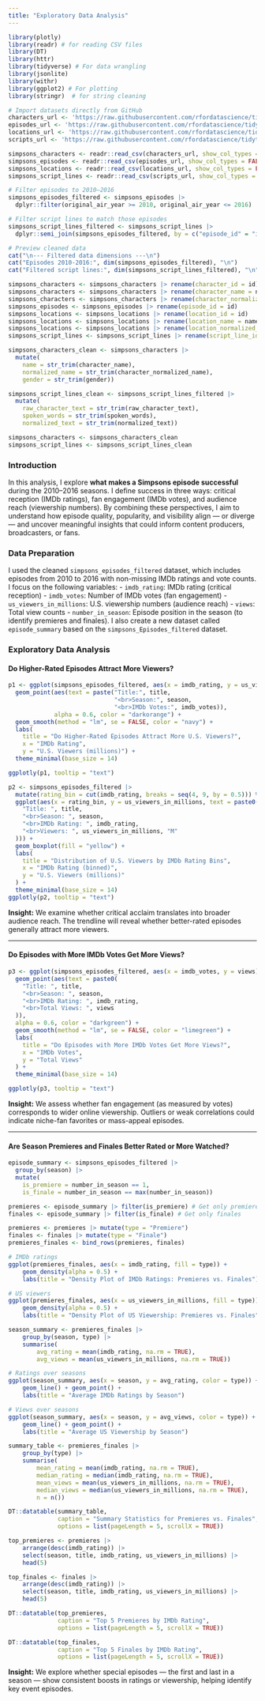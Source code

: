 ```yaml
---
title: "Exploratory Data Analysis"
---
```


```r
library(plotly)
library(readr) # for reading CSV files
library(DT)
library(httr)
library(tidyverse) # For data wrangling
library(jsonlite)
library(withr)
library(ggplot2) # For plotting
library(stringr)  # for string cleaning
```

```r
# Import datasets directly from GitHub
characters_url <- 'https://raw.githubusercontent.com/rfordatascience/tidytuesday/main/data/2025/2025-02-04/simpsons_characters.csv'
episodes_url <- 'https://raw.githubusercontent.com/rfordatascience/tidytuesday/main/data/2025/2025-02-04/simpsons_episodes.csv'
locations_url <- 'https://raw.githubusercontent.com/rfordatascience/tidytuesday/main/data/2025/2025-02-04/simpsons_locations.csv'
scripts_url <- 'https://raw.githubusercontent.com/rfordatascience/tidytuesday/main/data/2025/2025-02-04/simpsons_script_lines.csv'

simpsons_characters <- readr::read_csv(characters_url, show_col_types = FALSE)
simpsons_episodes <- readr::read_csv(episodes_url, show_col_types = FALSE)
simpsons_locations <- readr::read_csv(locations_url, show_col_types = FALSE)
simpsons_script_lines <- readr::read_csv(scripts_url, show_col_types = FALSE)
```

```r
# Filter episodes to 2010–2016
simpsons_episodes_filtered <- simpsons_episodes |>
  dplyr::filter(original_air_year >= 2010, original_air_year <= 2016)

# Filter script lines to match those episodes
simpsons_script_lines_filtered <- simpsons_script_lines |>
  dplyr::semi_join(simpsons_episodes_filtered, by = c("episode_id" = "id"))

# Preview cleaned data
cat("\n--- Filtered data dimensions ---\n")
cat("Episodes 2010-2016:", dim(simpsons_episodes_filtered), "\n")
cat("Filtered script lines:", dim(simpsons_script_lines_filtered), "\n")
```

```r
simpsons_characters <- simpsons_characters |> rename(character_id = id)
simpsons_characters <- simpsons_characters |> rename(character_name = name)
simpsons_characters <- simpsons_characters |> rename(character_normalized_name = normalized_name)
simpsons_episodes <- simpsons_episodes |> rename(episode_id = id)
simpsons_locations <- simpsons_locations |> rename(location_id = id)
simpsons_locations <- simpsons_locations |> rename(location_name = name)
simpsons_locations <- simpsons_locations |> rename(location_normalized_name = normalized_name)
simpsons_script_lines <- simpsons_script_lines |> rename(script_line_id = id)
```

```r
simpsons_characters_clean <- simpsons_characters |>
  mutate(
    name = str_trim(character_name),
    normalized_name = str_trim(character_normalized_name),
    gender = str_trim(gender))

simpsons_script_lines_clean <- simpsons_script_lines_filtered |>
  mutate(
    raw_character_text = str_trim(raw_character_text),
    spoken_words = str_trim(spoken_words),
    normalized_text = str_trim(normalized_text))

simpsons_characters <- simpsons_characters_clean
simpsons_script_lines <- simpsons_script_lines_clean
```

### Introduction

In this analysis, I explore **what makes a Simpsons episode successful** during the 2010–2016 seasons. I define success in three ways: critical reception (IMDb ratings), fan engagement (IMDb votes), and audience reach (viewership numbers). By combining these perspectives, I aim to understand how episode quality, popularity, and visibility align — or diverge — and uncover meaningful insights that could inform content producers, broadcasters, or fans.

### Data Preparation

I used the cleaned `simpsons_episodes_filtered` dataset, which includes episodes from 2010 to 2016 with non-missing IMDb ratings and vote counts. I focus on the following variables: - `imdb_rating`: IMDb rating (critical reception) - `imdb_votes`: Number of IMDb votes (fan engagement) - `us_viewers_in_millions`: U.S. viewership numbers (audience reach) - `views`: Total view counts - `number_in_season`: Episode position in the season (to identify premieres and finales). I also create a new dataset called `episode_summary` based on the `simpsons_Episodes_filtered` dataset.

### Exploratory Data Analysis

::: panel-tabset

#### Do Higher-Rated Episodes Attract More Viewers?

```r
p1 <- ggplot(simpsons_episodes_filtered, aes(x = imdb_rating, y = us_viewers_in_millions)) +
  geom_point(aes(text = paste("Title:", title,
                              "<br>Season:", season,
                              "<br>IMDb Votes:", imdb_votes)),
             alpha = 0.6, color = "darkorange") +
  geom_smooth(method = "lm", se = FALSE, color = "navy") +
  labs(
    title = "Do Higher-Rated Episodes Attract More U.S. Viewers?",
    x = "IMDb Rating",
    y = "U.S. Viewers (millions)") +
  theme_minimal(base_size = 14)

ggplotly(p1, tooltip = "text")
```


```r
p2 <- simpsons_episodes_filtered |>
  mutate(rating_bin = cut(imdb_rating, breaks = seq(4, 9, by = 0.5))) %>%
  ggplot(aes(x = rating_bin, y = us_viewers_in_millions, text = paste0(
    "Title: ", title,
    "<br>Season: ", season,
    "<br>IMDb Rating: ", imdb_rating,
    "<br>Viewers: ", us_viewers_in_millions, "M"
  ))) +
  geom_boxplot(fill = "yellow") +
  labs(
    title = "Distribution of U.S. Viewers by IMDb Rating Bins",
    x = "IMDb Rating (binned)",
    y = "U.S. Viewers (millions)"
  ) +
  theme_minimal(base_size = 14)
ggplotly(p2, tooltip = "text")
```

**Insight:** We examine whether critical acclaim translates into broader audience reach. The trendline will reveal whether better-rated episodes generally attract more viewers.

------------------------------------------------------------------------

#### Do Episodes with More IMDb Votes Get More Views?

```r
p3 <- ggplot(simpsons_episodes_filtered, aes(x = imdb_votes, y = views)) +
  geom_point(aes(text = paste0(
    "Title: ", title,
    "<br>Season: ", season,
    "<br>IMDb Rating: ", imdb_rating,
    "<br>Total Views: ", views
  )),
  alpha = 0.6, color = "darkgreen") +
  geom_smooth(method = "lm", se = FALSE, color = "limegreen") +
  labs(
    title = "Do Episodes with More IMDb Votes Get More Views?",
    x = "IMDb Votes",
    y = "Total Views"
  ) +
  theme_minimal(base_size = 14)

ggplotly(p3, tooltip = "text")
```

**Insight:** We assess whether fan engagement (as measured by votes) corresponds to wider online viewership. Outliers or weak correlations could indicate niche-fan favorites or mass-appeal episodes.

------------------------------------------------------------------------

#### Are Season Premieres and Finales Better Rated or More Watched?

```r
episode_summary <- simpsons_episodes_filtered |>
  group_by(season) |>
  mutate(
    is_premiere = number_in_season == 1,
    is_finale = number_in_season == max(number_in_season))

premieres <- episode_summary |> filter(is_premiere) # Get only premieres
finales <- episode_summary |> filter(is_finale) # Get only finales

premieres <- premieres |> mutate(type = "Premiere")
finales <- finales |> mutate(type = "Finale")
premieres_finales <- bind_rows(premieres, finales)
```

```r
# IMDb ratings
ggplot(premieres_finales, aes(x = imdb_rating, fill = type)) +
    geom_density(alpha = 0.5) +
    labs(title = "Density Plot of IMDb Ratings: Premieres vs. Finales")

# US viewers
ggplot(premieres_finales, aes(x = us_viewers_in_millions, fill = type)) +
    geom_density(alpha = 0.5) +
    labs(title = "Density Plot of US Viewership: Premieres vs. Finales")
```

```r
season_summary <- premieres_finales |> 
    group_by(season, type) |> 
    summarise(
        avg_rating = mean(imdb_rating, na.rm = TRUE),
        avg_views = mean(us_viewers_in_millions, na.rm = TRUE))

# Ratings over seasons
ggplot(season_summary, aes(x = season, y = avg_rating, color = type)) +
    geom_line() + geom_point() +
    labs(title = "Average IMDb Ratings by Season")

# Views over seasons
ggplot(season_summary, aes(x = season, y = avg_views, color = type)) +
    geom_line() + geom_point() +
    labs(title = "Average US Viewership by Season")
```


```r
summary_table <- premieres_finales |> 
    group_by(type) |> 
    summarise(
        mean_rating = mean(imdb_rating, na.rm = TRUE),
        median_rating = median(imdb_rating, na.rm = TRUE),
        mean_views = mean(us_viewers_in_millions, na.rm = TRUE),
        median_views = median(us_viewers_in_millions, na.rm = TRUE),
        n = n())

DT::datatable(summary_table, 
              caption = "Summary Statistics for Premieres vs. Finales",
              options = list(pageLength = 5, scrollX = TRUE))
```


```r
top_premieres <- premieres |> 
    arrange(desc(imdb_rating)) |> 
    select(season, title, imdb_rating, us_viewers_in_millions) |> 
    head(5)

top_finales <- finales |> 
    arrange(desc(imdb_rating)) |> 
    select(season, title, imdb_rating, us_viewers_in_millions) |> 
    head(5)

DT::datatable(top_premieres, 
              caption = "Top 5 Premieres by IMDb Rating",
              options = list(pageLength = 5, scrollX = TRUE))

DT::datatable(top_finales, 
              caption = "Top 5 Finales by IMDb Rating",
              options = list(pageLength = 5, scrollX = TRUE))
```

**Insight:** We explore whether special episodes — the first and last in a season — show consistent boosts in ratings or viewership, helping identify key event episodes.

:::
